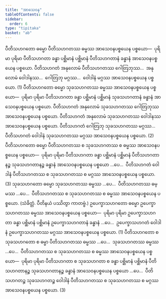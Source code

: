 ```yaml
---
title: "အာသေဝန"
tableOfContents: false
sidebar:
  order: 6
type: "tipitaka"
basket: "ab"
---
```



<DynamicBreadcrumb />

<Division number="37">

<Paragraph number="742">
ပီတိသဟဂတော ဓမ္မော ပီတိသဟဂတဿ ဓမ္မဿ အာသေဝနပစ္စယေန ပစ္စယော—  ပုရိမာ ပုရိမာ ပီတိသဟဂတာ ခန္ဓာ ပစ္ဆိမာနံ ပစ္ဆိမာနံ ပီတိသဟဂတာနံ ခန္ဓာနံ အာသေဝနပစ္စယေန ပစ္စယော. ပီတိသဟဂတံ အနုလောမံ ပီတိသဟဂတဿ ဂေါတြဘုဿ…  အနုလောမံ ဝေါဒါနဿ…  ဂေါတြဘု မဂ္ဂဿ…  ဝေါဒါနံ မဂ္ဂဿ အာသေဝနပစ္စယေန ပစ္စယော. (1)
</Paragraph>

<Paragraph number="743">
ပီတိသဟဂတော ဓမ္မော သုခသဟဂတဿ ဓမ္မဿ အာသေဝနပစ္စယေန ပစ္စယော—  ပုရိမာ ပုရိမာ ပီတိသဟဂတာ ခန္ဓာ ပစ္ဆိမာနံ ပစ္ဆိမာနံ သုခသဟဂတာနံ ခန္ဓာနံ အာသေဝနပစ္စယေန ပစ္စယော. ပီတိသဟဂတံ အနုလောမံ သုခသဟဂတဿ ဂေါတြဘုဿ အာသေဝနပစ္စယေန ပစ္စယော. ပီတိသဟဂတံ အနုလောမံ သုခသဟဂတဿ ဝေါဒါနဿ အာသေဝနပစ္စယေန ပစ္စယော. ပီတိသဟဂတံ ဂေါတြဘု သုခသဟဂတဿ မဂ္ဂဿ…  ပီတိသဟဂတံ ဝေါဒါနံ သုခသဟဂတဿ မဂ္ဂဿ အာသေဝနပစ္စယေန ပစ္စယော. (2)
</Paragraph>

<Paragraph number="744">
ပီတိသဟဂတော ဓမ္မော ပီတိသဟဂတဿ စ သုခသဟဂတဿ စ ဓမ္မဿ အာသေဝနပစ္စယေန ပစ္စယော—  ပုရိမာ ပုရိမာ ပီတိသဟဂတာ ခန္ဓာ ပစ္ဆိမာနံ ပစ္ဆိမာနံ ပီတိသဟဂတာနဉ္စ သုခသဟဂတာနဉ္စ ခန္ဓာနံ အာသေဝနပစ္စယေန ပစ္စယော …ပေ…  ပီတိသဟဂတံ ဝေါဒါနံ ပီတိသဟဂတဿ စ သုခသဟဂတဿ စ မဂ္ဂဿ အာသေဝနပစ္စယေန ပစ္စယော. (3)
</Paragraph>

</Division>
<Division number="38">

<Paragraph number="745">
သုခသဟဂတော ဓမ္မော သုခသဟဂတဿ ဓမ္မဿ …ပေ…  ပီတိသဟဂတဿ ဓမ္မဿ …ပေ…  ပီတိသဟဂတဿ စ သုခသဟဂတဿ စ ဓမ္မဿ အာသေဝနပစ္စယေန ပစ္စယော. (သံခိတ္တံ. ပီတိနယံ ပဿိတွာ ကာတဗ္ဗံ.)
</Paragraph>

<Paragraph number="746">
ဥပေက္ခာသဟဂတော ဓမ္မော ဥပေက္ခာသဟဂတဿ ဓမ္မဿ အာသေဝနပစ္စယေန ပစ္စယော—  ပုရိမာ ပုရိမာ ဥပေက္ခာသဟဂတာ ခန္ဓာ ပစ္ဆိမာနံ ပစ္ဆိမာနံ ဥပေက္ခာသဟဂတာနံ ခန္ဓာနံ …ပေ…  ဥပေက္ခာသဟဂတံ ဝေါဒါနံ ဥပေက္ခာသဟဂတဿ မဂ္ဂဿ အာသေဝနပစ္စယေန ပစ္စယော. (1)
</Paragraph>

</Division>
<Division number="39">

<Paragraph number="747">
ပီတိသဟဂတော စ သုခသဟဂတော စ ဓမ္မာ ပီတိသဟဂတဿ ဓမ္မဿ …ပေ…  သုခသဟဂတဿ ဓမ္မဿ …ပေ…  ပီတိသဟဂတဿ စ သုခသဟဂတဿ စ ဓမ္မဿ အာသေဝနပစ္စယေန ပစ္စယော—  ပုရိမာ ပုရိမာ ပီတိသဟဂတာ စ သုခသဟဂတာ စ ခန္ဓာ ပစ္ဆိမာနံ ပစ္ဆိမာနံ ပီတိသဟဂတာနဉ္စ သုခသဟဂတာနဉ္စ ခန္ဓာနံ အာသေဝနပစ္စယေန ပစ္စယော …ပေ…  ပီတိသဟဂတဉ္စ သုခသဟဂတဉ္စ ဝေါဒါနံ ပီတိသဟဂတဿ စ သုခသဟဂတဿ စ မဂ္ဂဿ အာသေဝနပစ္စယေန ပစ္စယော. (3)
</Paragraph>
</Division>